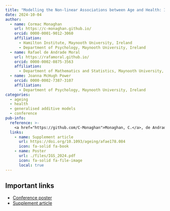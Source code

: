 ```yaml
---
title: "Modelling the Non-linear Associations between Age and Health: Implications for Care"
date: 2024-10-04
author: 
  - name: Cormac Monaghan
    url: https://c-monaghan.github.io/
    orcid: 0000-0001-9012-3060
    affiliation: 
      - Hamilton Institute, Maynooth University, Ireland
      - Department of Psychology, Maynooth University, Ireland
  - name: Rafael de Andrade Moral
    url: https://rafamoral.github.io/
    orcid: 0000-0002-0875-3563
    affiliation:
      - Department of Mathematics and Statistics, Maynooth University, Ireland
  - name: Joanna McHugh Power
    orcid: 0000-0002-7387-3107
    affiliation: 
      - Department of Psychology, Maynooth University, Ireland
categories:
  - ageing
  - health
  - generalised additive models
  - conference
pub-info:
  reference: >-
    <a href="https://github.com/C-Monaghan">Monaghan, C.</a>, de Andrade Moral, R, & McHugh Power, J. (2024). Modelling the Non-linear Associations between Age and Health: Implications for Care, <em>Age and Ageing</em>, Volume 53, Issue Supplement_4, September 2024, afae178.084 <a href="https://doi.org/10.1093/ageing/afae178.084"><code>10.1093/ageing/afae178.084</code></a>
  links:
    - name: Supplement article
      url: https://doi.org/10.1093/ageing/afae178.084
      icon: fa-solid fa-book
    - name: Poster
      url: ./files/IGS_2024.pdf
      icon: fa-solid fa-file-image
      local: true
---
```


## Important links

- [Conference poster](./Poster.pdf){target="_blank"}
- [Supplement article](https://doi.org/10.1093/ageing/afae178.084){target="_blank"}